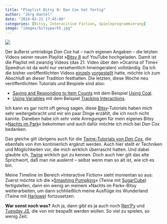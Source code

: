 ```yaml
---
title: "Playlist Bitsy 8: Dan Cox hat fertig"
author: "Jörg Kantel"
date: "2024-02-21 17:45:00"
categories: [Bitsy, Interacitive Fiction, Spieleprogrammierung]
image: "images/bitsypark5.jpg"
---
```


[![](images/bitsypark5-b.jpg)](https://www.flickr.com/photos/schockwellenreiter/53543504218/)

Der äußerst umtriebige *Dan Cox* hat -- nach eigenen Angaben -- die letzten Videos seiner neuen Playlist »[Bitsy&nbsp;8](https://www.youtube.com/playlist?list=PLlXuD3kyVEr6bprFqUBCOEWT47xqYmVQ4) auf YouTube hochgeladen. Damit ist die Playlist mit zwanzig Videos (das 21. Video über den »Ocarina of Time« Speedrun ist da wohl nur versehentlich hineingeraten) vollständig. Da ich die bisher veröffentlichten Videos [einzeln](https://kantel.github.io/posts/2024020102_bitsy_tuts/) [vorgestellt](https://kantel.github.io/posts/2024021302_bitsy_tuts_2/) hatte, möchte ich zum Abschluß an dieser Tradition festhalten. Die letzten, diese Woche neu veröffentlichten Tutorials und Bespiele sind also:

- [Saying and Responding to Item Counts](https://www.youtube.com/watch?v=14yhWrpvWxA) mit dem Beispiel [Using Coal](https://www.youtube.com/watch?v=CD2Li-_taG0).
- [Using Variables](https://www.youtube.com/watch?v=C40pr2UAVrc) mit dem Beispiel [Tracking Interactions](https://www.youtube.com/watch?v=zRJSPn8oERA).

Ich kann es gar nicht oft genug sagen, diese [Bitsy](http://cognitiones.kantel-chaos-team.de/multimedia/spieleprogrammierung/bitsy.html)-Tutorials haben mich sehr weitergebracht und mir ein paar Dinge erzählt, die ich noch nicht kannte. Daneben habe ich sehr viele Anregungen für mein eigenes Bitsy »[Nachts im Park](https://kantel.itch.io/nachts-im-park)« bekommen und auch dafür möchte ich mich bei *Dan Cox* bedanken.

Das gleiche gilt übrigens auch für die [Twine-Tutorials von *Dan Cox*](https://kantel.github.io/posts/2024020201_harlowe_tuts/), die ebenfalls von ihm kontinierlich ergänzt werden. Auch hier stellt er Techniken und Möglichkeiten vor, die mich wirklich überrascht hatten. Und dabei glaubte ich, [Twine](http://cognitiones.kantel-chaos-team.de/multimedia/spieleprogrammierung/twine2.html) wirklich gut zu kennen. Doch auch hier gilt das alte Sprichwort, daß man nie auslernt -- selbst wenn man so alt ist, wie ich es bin.

Meine Timeline im Bereich »Interactive Fiction« sieht momentan so aus: Zuerst möchte ich die »[Smashing Pumpkins](https://kantel.github.io/posts/2023111901_smashing_pumpkins_devlog_3/)« (Twine mit [SugarCube](https://www.motoslave.net/sugarcube/2/docs/)) fertigstellen, dann ein wenig an meinem »Nachts im Park«-Bitsy weiterarbeiten, um dann schhließlich meine Ausflüge ins Wunderland (Twine mit [Harlowe](https://twine2.neocities.org/)) fortzusetzen.

**War sonst noch was?** Ach ja, dann gibt es ja auch noch [Ren'Py](http://cognitiones.kantel-chaos-team.de/multimedia/spieleprogrammierung/renpy.html) und [Tuesday&nbsp;JS](http://cognitiones.kantel-chaos-team.de/multimedia/spieleprogrammierung/tuesdayjs.html), die von mir bespaßt werden wollen. So viel zu spielen, so wenig Zeit.